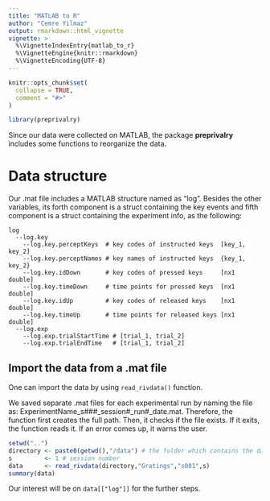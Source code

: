 ```yaml
---
title: "MATLAB to R"
author: "Cemre Yilmaz"
output: rmarkdown::html_vignette
vignette: >
  %\VignetteIndexEntry{matlab_to_r}
  %\VignetteEngine{knitr::rmarkdown}
  %\VignetteEncoding{UTF-8}
---
```


```r
knitr::opts_chunk$set(
  collapse = TRUE,
  comment = "#>"
)
```

```r
library(preprivalry)
```


Since our data were collected on MATLAB, the package **preprivalry** includes some functions to reorganize the data.

# Data structure

Our .mat file includes a MATLAB structure named as "log". Besides the other variables, its forth component is a struct containing the key events and fifth component is a struct containing the experiment info, as the following:

```
log
  --log.key
    --log.key.perceptKeys  # key codes of instructed keys  [key_1, key_2]
    --log.key.perceptNames # key names of instructed keys  {key_1, key_2}
    --log.key.idDown       # key codes of pressed keys     [nx1 double]
    --log.key.timeDown     # time points for pressed keys  [nx1 double]
    --log.key.idUp         # key codes of released keys    [nx1 double]
    --log.key.timeUp       # time points for released keys [nx1 double]
  --log.exp
    --log.exp.trialStartTime # [trial_1, trial_2]
    --log.exp.trialEndTime   # [trial_1, trial_2]
```

## Import the data from a .mat file
One can import the data by using ```read_rivdata()``` function.

We saved separate .mat files for each experimental run by naming the file as: ExperimentName_s###_session#_run#_date.mat. Therefore, the function first creates the full path. Then, it checks if the file exists. If it exits, the function reads it. If an error comes up, it warns the user.


```r
setwd("..")
directory <- paste0(getwd(),"/data") # the folder which contains the data
s         <- 1 # session number 
data      <- read_rivdata(directory,"Gratings","s001",s)
summary(data)

```

Our interest will be on ```data[["log"]]``` for the further steps.
